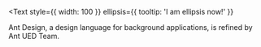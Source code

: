 <Text
  style={{ width: 100 }}
  ellipsis={{ tooltip: 'I am ellipsis now!' }}
>
  Ant Design, a design language for background applications, is refined by Ant UED Team.
</Text>